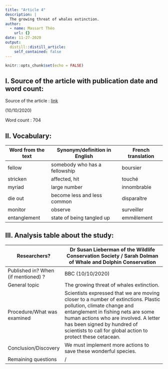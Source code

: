 ```yaml
---
title: "Article 4"
description: |
  The growing threat of whales extinction.
author:
  - name: Massart Théo
    url: {}
date: 11-27-2020
output:
  distill::distill_article:
    self_contained: false
---
```


```r
knitr::opts_chunk$set(echo = FALSE)
```

## I. Source of the article with publication date and word count:

Source of the article : [link](https://www.bbc.com/news/science-environment-54485407)

(10/10/2020)

Word count : 704

## II. Vocabulary:

| Word from the text | Synonym/definition in English | French translation |
| ------------------ | ----------------------------- | ------------------ |
| fellow             | somebody who has a fellowship | boursier           |
| stricken           | affected, hit                 | touché             |
| myriad             | large number                  | innombrable        |
| die out            | become  less and less common  | disparaître        |
| monitor            | observe                       | surveiller         |
| entanglement       | state of being tangled up     | emmêlement         |

## III. Analysis table about the study:

| Researchers?                        | Dr Susan Lieberman of the Wildlife Conservation Society / Sarah Dolman of Whale and Dolphin Conservation                                                                                                                                                                                        |
| ----------------------------------- | ----------------------------------------------------------------------------------------------------------------------------------------------------------------------------------------------------------------------------------------------------------------------------------------------- |
| Published in? When (if mentioned) ? | BBC (10/10/2020)                                                                                                                                                                                                                                                                                |
| General topic                       | The growing threat of whales extinction.                                                                                                                                                                                                                                                        |
| Procedure/What was examined         | Scientists expressed that we are moving closer to a number of extinctions. Plastic pollution, climate change and entanglement in fishing nets are some human actions who are involved. A letter has been signed by hundred of scientists to call for global action to protect these cetacean.   |
| Conclusion/Discovery                | We must implement more actions to save these wonderful species.                                                                                                                                                                                                                                 |
| Remaining questions                 | /                                                                                                                                                                                                                                                                                               |


